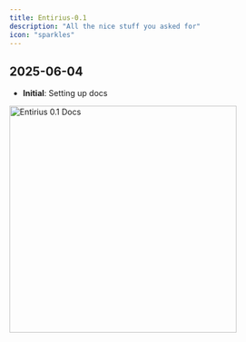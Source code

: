 ```yaml
---
title: Entirius-0.1
description: "All the nice stuff you asked for"
icon: "sparkles"
---
```


## 2025-06-04

- **Initial**: Setting up docs

<Frame caption="Entirius 0.9 Initial Docs">
  <img
    src="/images/changelog/entirius-docs-0.1.png"
    alt="Entirius 0.1 Docs"
    width="400"
  />
</Frame>


